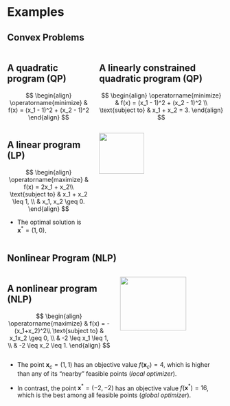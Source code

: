 # Examples

## Convex Problems {.smaller}

:::: {.columns}

::: {.column width="40%"}

::: {.callout-tip .fragment fragment-index=1}
## A quadratic program (QP)

$$
\begin{align}
\operatorname{minimize} & f(x) = (x_1 - 1)^2 + (x_2 - 1)^2
\end{align}
$$
:::

:::

::: {.column width="60%"}

::: {.callout-tip .fragment fragment-index=2}
## A linearly constrained quadratic program (QP)

$$
\begin{align}
\operatorname{minimize} & f(x) = (x_1 - 1)^2 + (x_2 - 1)^2 \\
\text{subject to} & x_1 + x_2 = 3.
\end{align}
$$
:::

:::

::::


:::: {.columns}

::: {.column width="40%"}

::: {.callout-tip .fragment fragment-index=1}
## A linear program (LP)

$$
\begin{align}
\operatorname{maximize} & f(x) = 2x_1 + x_2\\
\text{subject to} & x_1 + x_2 \leq 1, \\
& x_1, x_2 \geq 0.
\end{align}
$$

* The optimal solution is $\bm{x}^\ast = (1, 0)$.
:::

:::

::: {.column width="60%"}
![](contents/assets/linear_program_feasible_set.png){fig-align="center" width=60%}
:::

::::


## Nonlinear Program (NLP) {.smaller}

:::: {.columns}

::: {.column width="50%"}

::: {.callout-tip .fragment fragment-index=1}
## A nonlinear program (NLP)

$$
\begin{align}
\operatorname{maximize} & f(x) = -(x_1+x_2)^2\\
\text{subject to} & x_1x_2 \geq 0, \\
& -2 \leq x_1 \leq 1, \\
& -2 \leq x_2 \leq 1.
\end{align}
$$

:::

:::

::: {.column width="50%"}
![](contents/assets/nonlinear_program.png){fig-align="center" width=80%}
:::

::::


* The point $\bm{x}_c = (1,1)$ has an objective value $f(\bm{x}_c) = 4$, which
is higher than any of its "nearby" feasible points (_local optimizer_).

* In contrast, the point $\bm{x}^\ast = (-2, -2)$ has an objective value
$f(\bm{x}^\ast) = 16$, which is the best among all feasible points (_global
optimizer_).
